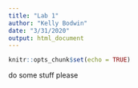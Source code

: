 ```yaml
---
title: "Lab 1"
author: "Kelly Bodwin"
date: "3/31/2020"
output: html_document
---
```


```r
knitr::opts_chunk$set(echo = TRUE)
```

do some stuff please